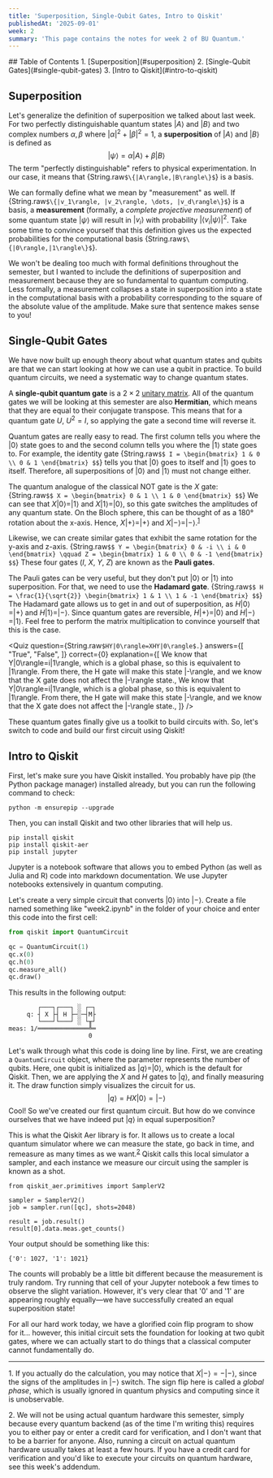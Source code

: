 ```yaml
---
title: 'Superposition, Single-Qubit Gates, Intro to Qiskit'
publishedAt: '2025-09-01'
week: 2
summary: 'This page contains the notes for week 2 of BU Quantum.'
---
```

<KatexSpan>
## Table of Contents
1. [Superposition](#superposition)
2. [Single-Qubit Gates](#single-qubit-gates)
3. [Intro to Qiskit](#intro-to-qiskit)

## Superposition
Let's generalize the definition of superposition we talked about last week. For two perfectly distinguishable quantum states $|A\rangle$ and $|B\rangle$ and two complex numbers $\alpha,\beta$ where $|\alpha|^2+|\beta|^2=1$, a **superposition** of $|A\rangle$ and $|B\rangle$ is defined as
$$
|\psi\rangle = \alpha|A\rangle + \beta|B\rangle
$$
The term "perfectly distinguishable" refers to physical experimentation. In our case, it means that {String.raw`$\{|A\rangle,|B\rangle\}$`} is a basis.

We can formally define what we mean by "measurement" as well. If {String.raw`$\{|v_1\rangle, |v_2\rangle, \dots, |v_d\rangle\}$`} is a basis, a **measurement** (formally, a *complete projective measurement*) of some quantum state $|\psi\rangle$ will result in $|v_i\rangle$ with probability $|\langle v_i | \psi \rangle|^2$. Take some time to convince yourself that this definition gives us the expected probabilities for the computational basis {String.raw`$\{|0\rangle,|1\rangle\}$`}.

We won't be dealing too much with formal definitions throughout the semester, but I wanted to include the definitions of superposition and measurement because they are so fundamental to quantum computing. Less formally, a measurement collapses a state in superposition into a state in the computational basis with a probability corresponding to the square of the absolute value of the amplitude. Make sure that sentence makes sense to you!

## Single-Qubit Gates
We have now built up enough theory about what quantum states and qubits are that we can start looking at how we can use a qubit in practice. To build quantum circuits, we need a systematic way to change quantum states. 

A **single-qubit quantum gate** is a $2 \times 2$ [unitary matrix](https://en.wikipedia.org/wiki/Unitary_matrix). All of the quantum gates we will be looking at this semester are also **Hermitian**, which means that they are equal to their conjugate transpose. This means that for a quantum gate $U$, $U^2=I$, so applying the gate a second time will reverse it.

Quantum gates are really easy to read. The first column tells you where the $|0\rangle$ state goes to and the second column tells you where the $|1\rangle$ state goes to. For example, the identity gate
{String.raw`$$
I = \begin{bmatrix}
1 & 0 \\
0 & 1
\end{bmatrix}
$$`}
tells you that $|0\rangle$ goes to itself and $|1\rangle$ goes to itself. Therefore, all superpositions of $|0\rangle$ and $|1\rangle$ must not change either.

The quantum analogue of the classical NOT gate is the $X$ gate:
{String.raw`$$
X = \begin{bmatrix}
0 & 1 \\
1 & 0
\end{bmatrix}
$$`}
We can see that $X|0\rangle=|1\rangle$ and $X|1\rangle=|0\rangle$, so this gate switches the amplitudes of any quantum state. On the Bloch sphere, this can be thought of as a 180° rotation about the x-axis. Hence, $X|+\rangle=|+\rangle$ and $X|-\rangle=|-\rangle$.<sup><a href="#foot1">1</a></sup>

Likewise, we can create similar gates that exhibit the same rotation for the y-axis and z-axis.
{String.raw`$$
Y = \begin{bmatrix}
0 & -i \\
i & 0
\end{bmatrix} \qquad Z = \begin{bmatrix}
1 & 0 \\
0 & -1
\end{bmatrix}
$$`}
These four gates ($I$, $X$, $Y$, $Z$) are known as the **Pauli gates**.

The Pauli gates can be very useful, but they don't put $|0\rangle$ or $|1\rangle$ into superposition. For that, we need to use the **Hadamard gate**.
{String.raw`$$
H = \frac{1}{\sqrt{2}} \begin{bmatrix}
1 & 1 \\
1 & -1
\end{bmatrix}
$$`}
The Hadamard gate allows us to get in and out of superposition, as $H|0\rangle=|+\rangle$ and $H|1\rangle=|-\rangle$. Since quantum gates are reversible, $H|+\rangle=|0\rangle$ and $H|-\rangle=|1\rangle$. Feel free to perform the matrix multiplication to convince yourself that this is the case.

<Quiz 
    question={String.raw`$HY|0\rangle=XHY|0\rangle$.`}
    answers={[
        "True",
        "False",
    ]}
    correct={0}
    explanation={[
        <span>We know that <InlineMath>Y|0\rangle=i|1\rangle</InlineMath>, which is a global phase, so this is equivalent to <InlineMath>|1\rangle</InlineMath>. From there, the <InlineMath>H</InlineMath> gate will make this state <InlineMath>|-\rangle</InlineMath>, and we know that the <InlineMath>X</InlineMath> gate does not affect the <InlineMath>|-\rangle</InlineMath> state.</span>, 
        <span>We know that <InlineMath>Y|0\rangle=i|1\rangle</InlineMath>, which is a global phase, so this is equivalent to <InlineMath>|1\rangle</InlineMath>. From there, the <InlineMath>H</InlineMath> gate will make this state <InlineMath>|-\rangle</InlineMath>, and we know that the <InlineMath>X</InlineMath> gate does not affect the <InlineMath>|-\rangle</InlineMath> state.</span>,
    ]}
/>

These quantum gates finally give us a toolkit to build circuits with. So, let's switch to code and build our first circuit using Qiskit!

## Intro to Qiskit
First, let's make sure you have Qiskit installed. You probably have pip (the Python package manager) installed already, but you can run the following command to check:
```
python -m ensurepip --upgrade
```
Then, you can install Qiskit and two other libraries that will help us.
```
pip install qiskit
pip install qiskit-aer
pip install jupyter
```
Jupyter is a notebook software that allows you to embed Python (as well as Julia and R) code into markdown documentation. We use Jupyter notebooks extensively in quantum computing.

Let's create a very simple circuit that converts $|0\rangle$ into $|-\rangle$. Create a file named something like "week2.ipynb" in the folder of your choice and enter this code into the first cell:
```py
from qiskit import QuantumCircuit

qc = QuantumCircuit(1)
qc.x(0)
qc.h(0)
qc.measure_all()
qc.draw()
```
This results in the following output:
```
        ┌───┐┌───┐ ░ ┌─┐
     q: ┤ X ├┤ H ├─░─┤M├
        └───┘└───┘ ░ └╥┘
meas: 1/══════════════╩═
                      0
```
Let's walk through what this code is doing line by line. First, we are creating a `QuantumCircuit` object, where the parameter represents the number of qubits. Here, one qubit is initialized as $|q\rangle=|0\rangle$, which is the default for Qiskit. Then, we are applying the $X$ and $H$ gates to $|q\rangle$, and finally measuring it. The draw function simply visualizes the circuit for us.
$$
|q\rangle = HX|0\rangle = |-\rangle
$$
Cool! So we've created our first quantum circuit. But how do we convince ourselves that we have indeed put $|q\rangle$ in equal superposition? 

This is what the Qiskit Aer library is for. It allows us to create a local quantum simulator where we can measure the state, go back in time, and remeasure as many times as we want.<sup><a href="#foot2">2</a></sup> Qiskit calls this local simulator a sampler, and each instance we measure our circuit using the sampler is known as a shot.
```
from qiskit_aer.primitives import SamplerV2

sampler = SamplerV2()
job = sampler.run([qc], shots=2048)

result = job.result()
result[0].data.meas.get_counts()
```
Your output should be something like this:
```
{'0': 1027, '1': 1021}
```
The counts will probably be a little bit different because the measurement is truly random. Try running that cell of your Jupyter notebook a few times to observe the slight variation. However, it's very clear that '0' and '1' are appearing roughly equally—we have successfully created an equal superposition state!

For all our hard work today, we have a glorified coin flip program to show for it... however, this initial circuit sets the foundation for looking at two qubit gates, where we can actually start to do things that a classical computer cannot fundamentally do.
<br/>
<hr style={{width: "40%"}}/>

<a name="foot1">1</a>. If you actually do the calculation, you may notice that $X|-\rangle=-|-\rangle$, since the signs of the amplitudes in $|-\rangle$ switch. The sign flip here is called a *global phase*, which is usually ignored in quantum physics and computing since it is unobservable.

<a name="foot2">2</a>. We will not be using actual quantum hardware this semester, simply because every quantum backend (as of the time I'm writing this) requires you to either pay or enter a credit card for verification, and I don't want that to be a barrier for anyone. Also, running a circuit on actual quantum hardware usually takes at least a few hours. If you have a credit card for verification and you'd like to execute your circuits on quantum hardware, see this week's <a>addendum</a>.
</KatexSpan>